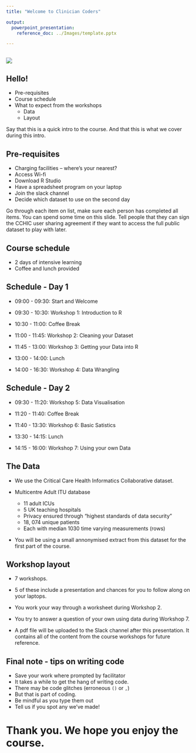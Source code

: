```yaml
---
title: "Welcome to Clinician Coders"

output: 
  powerpoint_presentation:
    reference_doc: ../Images/template.pptx

---
```


##

![](../Images/Clinician Coders Branding_FINAL_CMYK_Colour.png)

## Hello!

- Pre-requisites
- Course schedule
- What to expect from the workshops
    - Data
    - Layout

::: notes
Say that this is a quick intro to the course. And that this is what we cover during this intro.
:::

## Pre-requisites

- Charging facilities – where’s your nearest?
- Access Wi-fi
- Download R Studio
- Have a spreadsheet program on your laptop
- Join the slack channel
- Decide which dataset to use on the second day

::: notes
Go through each item on list, make sure each person has completed all items. You can spend some time on this slide.
Tell people that they can sign the CCHIC user sharing agreement if they want to access the full public dataset to play with later.
:::

## Course schedule

- 2 days of intensive learning
- Coffee and lunch provided

## Schedule - Day 1

- 09:00 - 09:30: Start and Welcome

- 09:30 - 10:30: Workshop 1: Introduction to R

- 10:30 - 11:00: Coffee Break

- 11:00 - 11:45: Workshop 2: Cleaning your Dataset

- 11:45 - 13:00: Workshop 3: Getting your Data into R

- 13:00 - 14:00: Lunch

- 14:00 - 16:30: Workshop 4: Data Wrangling
 
## Schedule - Day 2

- 09:30 - 11:20: Workshop 5: Data Visualisation

- 11:20 - 11:40: Coffee Break

- 11:40 - 13:30: Workshop 6: Basic Satistics

- 13:30 - 14:15: Lunch

- 14:15 - 16:00: Workshop 7: Using your own Data

## The Data

- We use the Critical Care Health Informatics Collaborative dataset.

- Multicentre Adult ITU database
    - 11 adult ICUs
    - 5 UK teaching hospitals
    - Privacy ensured through “highest standards of data security”
    - 18, 074 unique patients
    - Each with median 1030 time varying measurements (rows)
- You will be using a small annonymised extract from this dataset for the first part of the course.


## Workshop layout

- 7 workshops.
- 5 of these include a presentation and chances for you to follow along on your laptops.
- You work your way through a worksheet during Workshop 2. 
- You try to answer a question of your own using data during Workshop 7. 

- A pdf file will be uploaded to the Slack channel after this presentation. It contains all of the content from the course workshops for future reference. 

## Final note - tips on writing code

- Save your work where prompted by facilitator
- It takes a while to get the hang of writing code. 
- There may be code glitches (erroneous `()` or `,`) 
- But that is part of coding.
- Be mindful as you type them out
- Tell us if you spot any we’ve made!

# Thank you. We hope you enjoy the course. 
